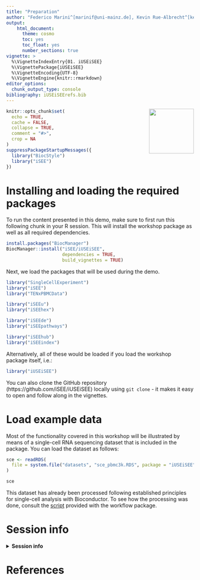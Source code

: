 ```yaml
---
title: "Preparation"
author: "Federico Marini^[marinif@uni-mainz.de], Kevin Rue-Albrecht^[kevinrue67@gmail.com], Charlotte Soneson^[charlottesoneson@gmail.com], Aaron Lun^[infinite.monkeys.with.keyboards@gmail.com], Najla Abassi^[abassina@uni-mainz.de]"
output: 
    html_document:
      theme: cosmo
      toc: yes
      toc_float: yes
      number_sections: true
vignette: >
  %\VignetteIndexEntry{01. iUSEiSEE}
  %\VignettePackage{iUSEiSEE}
  %\VignetteEncoding{UTF-8}
  %\VignetteEngine{knitr::rmarkdown}
editor_options: 
  chunk_output_type: console
bibliography: iUSEiSEErefs.bib
---
```


<img src="iSEE.png" align="right" alt="" width="120" />

```r
knitr::opts_chunk$set(
  echo = TRUE,
  cache = FALSE,
  collapse = TRUE,
  comment = "#>",
  crop = NA
)
suppressPackageStartupMessages({
  library("BiocStyle")
  library("iSEE")
})
```

# Installing and loading the required packages

To run the content presented in this demo, make sure to first run this following chunk in your R session.
This will install the workshop package as well as all required dependencies.

```r
install.packages("BiocManager")
BiocManager::install("iSEE/iUSEiSEE", 
                     dependencies = TRUE, 
                     build_vignettes = TRUE)
```

Next, we load the packages that will be used during the demo. 

```r
library("SingleCellExperiment")
library("iSEE")
library("TENxPBMCData")

library("iSEEu")
library("iSEEhex")

library("iSEEde")
library("iSEEpathways")

library("iSEEhub")
library("iSEEindex")
```

Alternatively, all of these would be loaded if you load the workshop package itself, i.e.:

```r
library("iUSEiSEE")
```

You can also clone the GitHub repository (https://github.com/iSEE/iUSEiSEE) locally using `git clone` - it makes it easy to open and follow along in the vignettes.

# Load example data

Most of the functionality covered in this workshop will be illustrated by means of a single-cell RNA sequencing dataset that is included in the package. 
You can load the dataset as follows: 

```r
sce <- readRDS(
  file = system.file("datasets", "sce_pbmc3k.RDS", package = "iUSEiSEE")
)

sce
```

This dataset has already been processed following established principles for single-cell analysis with Bioconductor. 
To see how the processing was done, consult the [script](https://github.com/iSEE/iUSEiSEE/blob/main/inst/create_datasets.Rmd#L1) provided with the workflow package. 

# Session info {-}

<details>
<summary><b>
Session info
</b></summary>
```r
sessionInfo()
```
</details>

# References {-}

